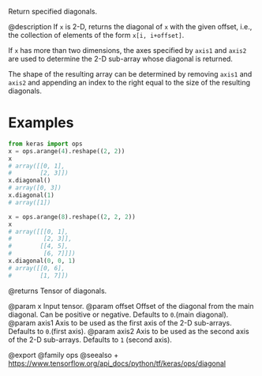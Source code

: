 Return specified diagonals.

@description
If `x` is 2-D, returns the diagonal of `x` with the given offset, i.e., the
collection of elements of the form `x[i, i+offset]`.

If `x` has more than two dimensions, the axes specified by `axis1`
and `axis2` are used to determine the 2-D sub-array whose diagonal
is returned.

The shape of the resulting array can be determined by removing `axis1`
and `axis2` and appending an index to the right equal to the size of
the resulting diagonals.

# Examples
```python
from keras import ops
x = ops.arange(4).reshape((2, 2))
x
# array([[0, 1],
#        [2, 3]])
x.diagonal()
# array([0, 3])
x.diagonal(1)
# array([1])
```

```python
x = ops.arange(8).reshape((2, 2, 2))
x
# array([[[0, 1],
#         [2, 3]],
#        [[4, 5],
#         [6, 7]]])
x.diagonal(0, 0, 1)
# array([[0, 6],
#        [1, 7]])
```

@returns
Tensor of diagonals.

@param x Input tensor.
@param offset Offset of the diagonal from the main diagonal.
    Can be positive or negative. Defaults to `0`.(main diagonal).
@param axis1 Axis to be used as the first axis of the 2-D sub-arrays.
    Defaults to `0`.(first axis).
@param axis2 Axis to be used as the second axis of the 2-D sub-arrays.
    Defaults to `1` (second axis).

@export
@family ops
@seealso
+ <https://www.tensorflow.org/api_docs/python/tf/keras/ops/diagonal>
